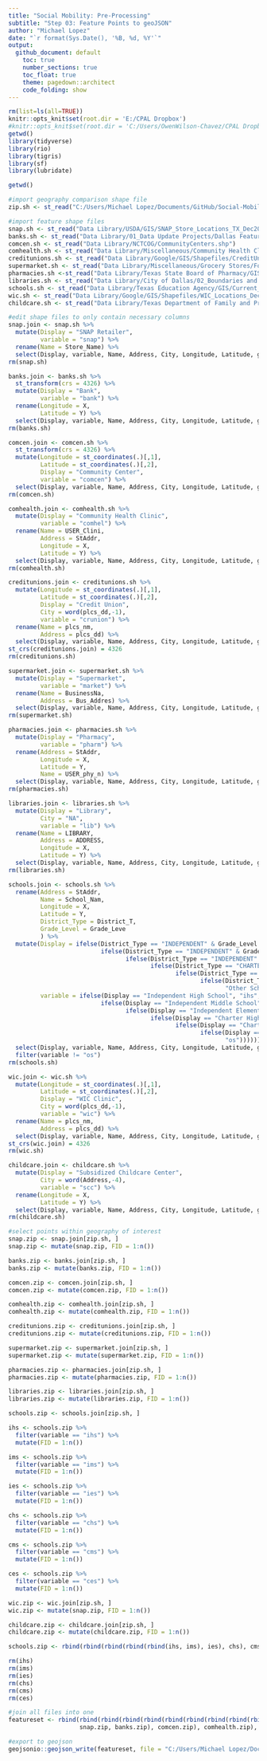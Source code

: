 ```yaml
---
title: "Social Mobility: Pre-Processing"
subtitle: "Step 03: Feature Points to geoJSON"
author: "Michael Lopez"
date: "`r format(Sys.Date(), '%B, %d, %Y'`"
output: 
  github_document: default
    toc: true
    number_sections: true
    toc_float: true
    theme: pagedown::architect
    code_folding: show
---
```


```r
rm(list=ls(all=TRUE))
knitr::opts_knit$set(root.dir = 'E:/CPAL Dropbox')
#knitr::opts_knit$set(root.dir = 'C:/Users/OwenWilson-Chavez/CPAL Dropbox')
getwd()
library(tidyverse)
library(rio)
library(tigris)
library(sf)
library(lubridate)
```

```r
getwd()
```

```r
#import geography comparison shape file
zip.sh <- st_read("C:/Users/Michael Lopez/Documents/GitHub/Social-Mobility/Data/Reference Geographies/Shapefiles/sm_zcta.shp")

#import feature shape files
snap.sh <- st_read("Data Library/USDA/GIS/SNAP_Store_Locations_TX_Dec2020.shp")
banks.sh <- st_read("Data Library/01_Data Update Projects/Dallas Features/Verification/Banks.shp") 
comcen.sh <- st_read("Data Library/NCTCOG/CommunityCenters.shp")
comhealth.sh <- st_read("Data Library/Miscellaneous/Community Health Clinics/CommunityHealthClincs_June2020.shp")
creditunions.sh <- st_read("Data Library/Google/GIS/Shapefiles/CreditUnions_Dec2020.shp") 
supermarket.sh <- st_read("Data Library/Miscellaneous/Grocery Stores/FoodandGrocery_DallasCounty_July2020.shp")
pharmacies.sh <-st_read("Data Library/Texas State Board of Pharmacy/GIS/TBSP_NTX_Dec2020.shp")
libraries.sh <- st_read("Data Library/City of Dallas/02_Boundaries and Features/Libraries.shp")
schools.sh <- st_read("Data Library/Texas Education Agency/GIS/Current_Schools_2020-2021.shp")
wic.sh <- st_read("Data Library/Google/GIS/Shapefiles/WIC_Locations_Dec2020.shp") 
childcare.sh <- st_read("Data Library/Texas Department of Family and Protective Services/SubsidyAccepting_ChildcareCenters_Feb2020.shp")
```

```r
#edit shape files to only contain necessary columns
snap.join <- snap.sh %>%
  mutate(Display = "SNAP Retailer",
         variable = "snap") %>%
  rename(Name = Store_Name) %>%
  select(Display, variable, Name, Address, City, Longitude, Latitude, geometry)
rm(snap.sh)

banks.join <- banks.sh %>%
  st_transform(crs = 4326) %>%
  mutate(Display = "Bank",
         variable = "bank") %>%
  rename(Longitude = X,
         Latitude = Y) %>%
  select(Display, variable, Name, Address, City, Longitude, Latitude, geometry)
rm(banks.sh)

comcen.join <- comcen.sh %>%
  st_transform(crs = 4326) %>%
  mutate(Longitude = st_coordinates(.)[,1],
         Latitude = st_coordinates(.)[,2],
         Display = "Community Center",
         variable = "comcen") %>%
  select(Display, variable, Name, Address, City, Longitude, Latitude, geometry)
rm(comcen.sh)

comhealth.join <- comhealth.sh %>%
  mutate(Display = "Community Health Clinic",
         variable = "comhel") %>%
  rename(Name = USER_Clini,
         Address = StAddr,
         Longitude = X,
         Latitude = Y) %>%
  select(Display, variable, Name, Address, City, Longitude, Latitude, geometry)
rm(comhealth.sh)

creditunions.join <- creditunions.sh %>%
  mutate(Longitude = st_coordinates(.)[,1],
         Latitude = st_coordinates(.)[,2],
         Display = "Credit Union",
         City = word(plcs_dd,-1),
         variable = "crunion") %>%
  rename(Name = plcs_nm,
         Address = plcs_dd) %>%
  select(Display, variable, Name, Address, City, Longitude, Latitude, geometry)
st_crs(creditunions.join) = 4326
rm(creditunions.sh)

supermarket.join <- supermarket.sh %>%
  mutate(Display = "Supermarket",
         variable = "market") %>%
  rename(Name = BusinessNa,
         Address = Bus_Addres) %>%
  select(Display, variable, Name, Address, City, Longitude, Latitude, geometry)
rm(supermarket.sh)

pharmacies.join <- pharmacies.sh %>%
  mutate(Display = "Pharmacy",
         variable = "pharm") %>%
  rename(Address = StAddr,
         Longitude = X,
         Latitude = Y,
         Name = USER_phy_n) %>%
  select(Display, variable, Name, Address, City, Longitude, Latitude, geometry)
rm(pharmacies.sh)

libraries.join <- libraries.sh %>%
  mutate(Display = "Library",
         City = "NA",
         variable = "lib") %>%
  rename(Name = LIBRARY,
         Address = ADDRESS,
         Longitude = X,
         Latitude = Y) %>%
  select(Display, variable, Name, Address, City, Longitude, Latitude, geometry)
rm(libraries.sh)

schools.join <- schools.sh %>%
  rename(Address = StAddr,
         Name = School_Nam,
         Longitude = X,
         Latitude = Y,
         District_Type = District_T,
         Grade_Level = Grade_Leve
         ) %>%
  mutate(Display = ifelse(District_Type == "INDEPENDENT" & Grade_Level == "High School", "Independent High School",
                          ifelse(District_Type == "INDEPENDENT" & Grade_Level %in% c("Middle", "Junior High"), "Independent Middle School",
                                 ifelse(District_Type == "INDEPENDENT" & Grade_Level %in% c("Elementary", "Elementary/Secondary"), "Independent Elementary School",
                                        ifelse(District_Type == "CHARTER" & Grade_Level == "High School", "Charter High School",
                                               ifelse(District_Type == "CHARTER" & Grade_Level %in% c("Middle", "Junior High"), "Charter Middle School",
                                                      ifelse(District_Type == "CHARTER" & Grade_Level %in% c("Elementary", "Elementary/Secondary"), "Charter Elementary School",
                                                             "Other School")))))),
         variable = ifelse(Display == "Independent High School", "ihs",
                          ifelse(Display == "Independent Middle School", "ims",
                                 ifelse(Display == "Independent Elementary School", "ies",
                                        ifelse(Display == "Charter High School", "chs",
                                               ifelse(Display == "Charter Middle School", "cms",
                                                      ifelse(Display == "Charter Elementary School", "ces",
                                                             "os"))))))) %>%
  select(Display, variable, Name, Address, City, Longitude, Latitude, geometry) %>%
  filter(variable != "os")
rm(schools.sh)

wic.join <- wic.sh %>%
  mutate(Longitude = st_coordinates(.)[,1],
         Latitude = st_coordinates(.)[,2],
         Display = "WIC Clinic",
         City = word(plcs_dd,-1),
         variable = "wic") %>%
  rename(Name = plcs_nm,
         Address = plcs_dd) %>%
  select(Display, variable, Name, Address, City, Longitude, Latitude, geometry)
st_crs(wic.join) = 4326
rm(wic.sh)

childcare.join <- childcare.sh %>%
  mutate(Display = "Subsidized Childcare Center",
         City = word(Address,-4),
         variable = "scc") %>%
  rename(Longitude = X,
         Latitude = Y) %>%
  select(Display, variable, Name, Address, City, Longitude, Latitude, geometry)
rm(childcare.sh)
```

```r
#select points within geography of interest
snap.zip <- snap.join[zip.sh, ]
snap.zip <- mutate(snap.zip, FID = 1:n())

banks.zip <- banks.join[zip.sh, ]
banks.zip <- mutate(banks.zip, FID = 1:n())

comcen.zip <- comcen.join[zip.sh, ]
comcen.zip <- mutate(comcen.zip, FID = 1:n())

comhealth.zip <- comhealth.join[zip.sh, ]
comhealth.zip <- mutate(comhealth.zip, FID = 1:n())

creditunions.zip <- creditunions.join[zip.sh, ]
creditunions.zip <- mutate(creditunions.zip, FID = 1:n())

supermarket.zip <- supermarket.join[zip.sh, ]
supermarket.zip <- mutate(supermarket.zip, FID = 1:n())

pharmacies.zip <- pharmacies.join[zip.sh, ]
pharmacies.zip <- mutate(pharmacies.zip, FID = 1:n())

libraries.zip <- libraries.join[zip.sh, ]
libraries.zip <- mutate(libraries.zip, FID = 1:n())

schools.zip <- schools.join[zip.sh, ]

ihs <- schools.zip %>%
  filter(variable == "ihs") %>%
  mutate(FID = 1:n())

ims <- schools.zip %>%
  filter(variable == "ims") %>%
  mutate(FID = 1:n())

ies <- schools.zip %>%
  filter(variable == "ies") %>%
  mutate(FID = 1:n())

chs <- schools.zip %>%
  filter(variable == "chs") %>%
  mutate(FID = 1:n())

cms <- schools.zip %>%
  filter(variable == "cms") %>%
  mutate(FID = 1:n())

ces <- schools.zip %>%
  filter(variable == "ces") %>%
  mutate(FID = 1:n())

wic.zip <- wic.join[zip.sh, ]
wic.zip <- mutate(snap.zip, FID = 1:n())

childcare.zip <- childcare.join[zip.sh, ]
childcare.zip <- mutate(childcare.zip, FID = 1:n())
```

```r
schools.zip <- rbind(rbind(rbind(rbind(rbind(ihs, ims), ies), chs), cms), ces)

rm(ihs)
rm(ims)
rm(ies)
rm(chs)
rm(cms)
rm(ces)

#join all files into one
featureset <- rbind(rbind(rbind(rbind(rbind(rbind(rbind(rbind(rbind(rbind(
                    snap.zip, banks.zip), comcen.zip), comhealth.zip), creditunions.zip), supermarket.zip), pharmacies.zip), libraries.zip), schools.zip), wic.zip), childcare.zip)
```


```r
#export to geojson
geojsonio::geojson_write(featureset, file = "C:/Users/Michael Lopez/Documents/GitHub/Social-Mobility/Data/geojson/sm_featureset.geojson")
```

